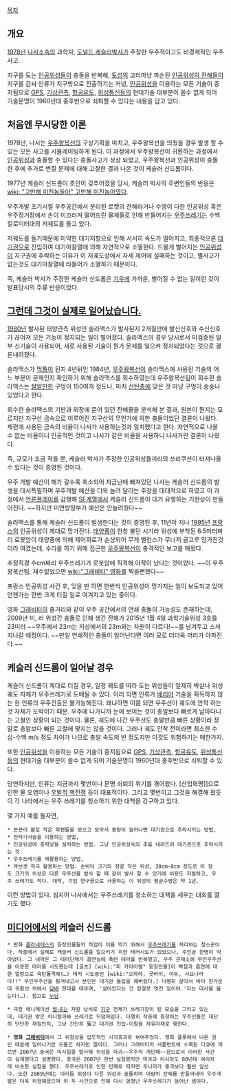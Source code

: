 [[목차]]
== 개요 ==
[[1978년]] [[나사]]소속의 과학자, [[도널드 케슬러]]박사가 주장한 우주적이고도 비경제적인 우주사고.

지구를 도는 [[인공위성]]들이 충돌을 반복해, [[토성]]의 고리마냥 파손된 [[우주쓰레기|인공위성의 잔해]]들이 지구를 감싸 인류가 지구밖으로 진출하기는 커녕, [[인공위성]]을 이용하는 모든 기술이 중지됨으로 [[GPS]], [[기상관측]], [[항공유도]], [[위성통신]]등의 현대기술 대부분이 쓸수 없게 되어 기술문명이 1960년대 중후반으로 쇠퇴할 수 있다는 내용을 담고 있다.

== 처음엔 무시당한 이론 ==
1978년, 나사는 [[우주왕복선]]의 구상기획을 마치고, 우주왕복선을 띄웠을 경우 발생 할 수 있는 모든 사고를 시뮬레이팅하게 된다. 이 과정에서 우주왕복선이 귀환하는 과정에서 [[인공위성]]과 충돌할 수 있다는 충돌사고가 상상 되었고, 우주왕복선과 인공위성이 충돌 한 후에 추가로 번질 문제에 대해 고찰한 결과 나온 것이 케슬러 신드롬이다.

1977년 케슬러 신드롬이 초안이 갖추어졌을 당시, 케슬러 박사의 주변인들의 반응은 [[wiki: "고만해 미친놈들아" 고만해 미친놈아]]였다.

우주개발 초기시절 우주공간에서 분리된 로켓의 잔해라거나 수명이 다한 인공위성 혹은 우주정거장에서 손이 미끄러져 떨어뜨린 물체들로 인해 만들어지는 [[우주쓰레기]]는 수백 킬로미터대의 저궤도를 돌고 있다.

저궤도를 돌기때문에 미약한 대기저항으로 인해 서서히 속도가 떨어지고, 최종적으론 [[대기권]]으로 진입하여 대기마찰열에 의해 자연적으로 소멸한다. 드물게 벌어지는 [[인공위성]]이 지구권에 추락하는 이유가 이 저궤도상에서 자세 제어에 실패하는 것이고, 별사고가 없는것도 대기마찰열에 타들어가 소멸하기 때문이다.

즉, 케슬러 박사가 주장한 케슬러 신드롬은 [[기우]]에 가까운, 벌어질 수 없는 일이란 것이 발표당시의 주류 반응이었다.

== [[그런데 그것이 실제로 일어났습니다.]] ==
[[1980년]] 발사된 태양관측 위성인 솔라맥스가 발사된지 2개월만에 발신신호와 수신신호가 끊어져 모든 기능이 정지되는 일이 벌어졌다. 솔라맥스의 경우 당시로서 미검증된 일부 신기술이 사용되어, 새로 사용된 기술이 뭔가 문제를 일으켜 정지되었다는 것으로 결론내려졌다.

솔라맥스가 [[먹통]]이 된지 4년뒤인 1984년, [[우주왕복선]]이 솔라맥스에 사용된 기술의 어느 부분이 문제인지 확인하기 위해 솔라맥스를 회수하였는데 우주왕복선팀이 회수한 솔라맥스는 [[쌀]]알만한 구멍이 150여개 정도나, 마치 [[산탄총]]에 맞은 것 마냥 구멍이 숭숭나 있었다고 한다.

회수한 솔라맥스의 기판과 외장에 묻어 있던 잔해물을 분석해 본 결과, 원본이 뭔지는 모르지만 지구산 금속으로 이루어진 지구산의 무언가에 의한 충돌이었단 결론이 나왔다. 제련에 사용된 금속의 비율이 나사가 사용하는것과 일치했다고 한다. 자연적으로 나올 수 없는 비율이니 인공적인 것이고 나사가 같은 비율을 사용하니 나사거란 결론이 나왔다.

즉, 규모가 조금 작을 뿐, 케슬러 박사가 주장한 인공위성들끼리의 쓰리쿠션이 터져나올 수 있다는 것이 증명된 것이다.

우주 개발 예산이 해가 갈수록 축소되어 자금난에 빠져있던 나사는 케슬러 신드롬의 발생을 대서특필하며 우주개발 예산을 더욱 늘려 달라는 주장을 대대적으로 하였고 이 과정에서 [[언론플레이]]를 감행해 [[SF]]계열에서 케슬러 신드롬이 대거 유행하는 기현상이 만들어진다. ~~하지만 미연방정부가 예산은 안늘려줬다~~

솔라맥스를 통해 케슬러 신드롬이 발생한다는 것이 증명된 후, 11년이 지나 [[1995년]] [[프랑스]]의 인공위성이 제대로 망가진다. [[태양풍]]이 한창 불던 시기라 위성에 부착된 6.5미터짜리 로봇암이 태양풍에 의해 제어회로가 손상되어 무게 밸런스가 무너저 골고루 망가진것이라 여겼는데, 수리를 하기 위해 접근한 [[우주왕복선]]이 충격적인 보고를 해왔다.

추정직경 수cm짜리 우주쓰레기가 로봇암에 직격해 아작이 났다는 것이었다. ~~이 우주왕복선팀, 재수없었으면 [[wiki:"그래비티" 영화를]] 찍을뻔했다~~

프랑스 인공위성 사건 후, 잊을 만 하면 한번씩 인공위성이 망가지는 일이 보도되고 있어 언젠가는 한번 크게 터질 일로 여겨지고 있는 중이다. 

영화 [[그래비티]]의 줄거리와 같이 우주 공간에서의 연쇄 충돌의 가능성도 존재하는데, 2009년 미, 러 위성간 충돌로 인해 생긴 잔해가 2015년 1월 4일 과학기술위성 3호를 23미터 ~~우주에서 23m는 지상에서의 23m와는 차원이 다르다!~~를 남겨두고 스쳐지나갈 예정이다. ~~만일 연쇄적인 충돌이 일어난다면 여러 모로 더더욱 머리가 아파진다.~~
== 케슬러 신드롬이 일어날 경우 ==
케슬러 신드롬이 제대로 터질 경우, 일정 궤도를 따라 도는 위성들이 일제히 박살나 위성궤도 자체가 우주쓰레기로 도배될 수 있다. 이리 되면 인류가 [[배리어]] 기술을 획득하지 않는 한 인류의 우주진출은 불가능해진다. 왜냐하면 이쯤 되면 우주선이 궤도에 안착 하는 것 자체가 도박이기 때문. 우주에 나가니까 눈에 보이는 것이 총알보다 빠르게 날아다니는 고철인 상황이 되는 것이다. 물론, 궤도에 나간 우주선도 총알만큼 빠른 상황이라 정말로 총알보다 빠른 고철에 맞지는 않을 것이다. 그러나 궤도 안착 전이라면 최소한 수십-수백 m/s 정도 차이가 나므로 총알 속도의 반 정도지만 이것도 위험하기는 매한가지.

또한 [[인공위성]]을 이용하는 모든 기술이 중지됨으로 [[GPS]], [[기상관측]], [[항공유도]], [[위성통신]]등의 현대기술 대부분이 쓸수 없게 되어 기술문명이 1960년대 중후반으로 쇠퇴할 수 있다.

당연하지만, 인류는 지금까지 몇번이나 문명 쇠퇴의 위기를 겪어왔다. [산업혁명]]으로 인한 물 오염이나 [[우발적 핵전쟁]] 등이 대표적이다. 그리고 몇번이고 그것을 해결해 왔듯이 각 나라에서는 우주 쓰레기를 청소하기 위한 대책을 강구하고 있다.

몇 가지 예를 들자면, 

 * 끈끈이 볼로 작은 파편들을 모으고 모아서 중량이 늘어나면 대기권으로 추락시키는 방법, 
 * 전자기사슬을 이용하는 방법, 
 * 인공위성에 중력닻을 설치하는 방법. 그냥 인공위성속의 추를 내려뜨려 대기권으로 추락시키는 것.
 * 우주쓰레기를 재활용하는 방법, 
 * 큐브셋 적극 활용하는 방법. 손바닥 크기의 정말 작은 위성, 30cm~8cm 정도로 이 정도 크기의 위성은 다른 우주선을 발사 할 때 같이 발사 할 수 있기에 비용도 저렴하고, 우주 쓰레기도 적다. 대학, 기업 연구용으로 사용하는 이 위성의 평균수명은 약 1년.

이런 방법이 있다. 심지어 나사에서는 우주쓰레기를 청소하는 대책을 세우는 대회를 열기도 했다. 

== [[미디어]]에서의 케슬러 신드롬 ==
 * 만화 [[플라네테스]]의 등장인물들의 직업이 이를 막기 위해서 [[우주쓰레기]]를 처리하는 청소꾼이다. 작중에서 실제로 캐슬러 신드롬을 일으키기 위한 테러시도가 있었으나, 주인공 한명이 막아냈다. 그 내막은 그 테러단체가 흡연실에 폭탄 테러를 반복했고, 우주 관제소에 무인우주선을 이용한 테러를 시도했는데 [골초] [wiki:"피 카마이켈" 등장인물]이 빡침과 흡연에 대한 열망으로 육탄돌격해(…) 테러 시도중인 [wiki:"으하하, 굿바이, 아듀, 사요나라다!!" 무인우주선을 튕겨내고서 본인은 대기권 돌입을 해버렸다.] 다행히 살아서 바다 한가운데 귀환선 위에서 [[담배]] 한대를 태우며, '살아있다는 건 정말로 멋진 일이야.'라는 대사를 읊는다(…). 참고로 [[누님]].

 * 극장 애니메이션 [[월-E]]는 자원 낭비로 [[지구]] 전체가 쓰레기장이 된 모습을 그리고 있는데, 대기권 밖은 아니랄까봐 쓰레기로 뒤덮혀있다. 다행히 작중에 등장하는 우주선들은 대단히 단단한 재질인지, 그냥 간단히 뚫고 대기권 진입-이탈을 자유자재로 행한다.

 * '''영화 [[그래비티]]'''에서 그 위험성을 압도적인 시각효과로 보여주었다. 영화 플롯에서 나온 원인 때문에 일어나기란 드물긴 하지만 말이다. 그러나 그래비티의 서플먼트에 수록된 다큐에 따르면 2007년 중국은 미사일을 발사해 위성을 파괴~~우주적 개민폐~~함으로서 이러한 사건이 실재했다고 설명했다. 중국은 2007년 한번 실험했지만 미국과 러시아도 80년대 여러차례 비슷한 실험을 했다. 우주쓰레기로 인한 민폐로 따지면 두나라가 중국보다 훨씬 앞선다. 또한 2009년에는 이리듐 위성이 다른 위성과 충돌하여 대량의 잔해를 만들어내어 우주개발은 더욱 위험해졌으며 위 두 사건으로 인해 다시 엄청난 우주쓰레기가 늘어난 셈이다. 

